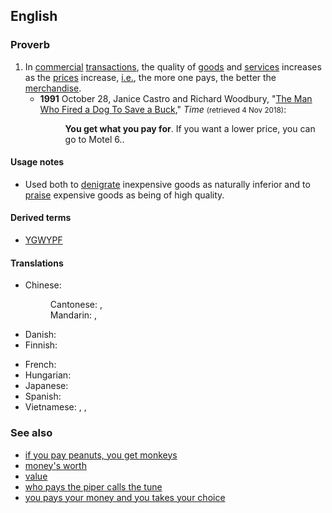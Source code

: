 ==English==

===Proverb===
{{head|en|proverb}}

# In [[commercial]] [[transaction]]s, the quality of [[goods]] and [[services]] increases as the [[price]]s increase, [[i.e.]], the more one pays, the better the [[merchandise]].
#* '''1991''' October 28, Janice Castro and Richard Woodbury, "[http://content.time.com/time/subscriber/article/0,33009,974155-2,00.html The Man Who Fired a Dog To Save a Buck]," ''Time'' <small>(retrieved 4 Nov 2018)</small>:
#*: '''You get what you pay for'''. If you want a lower price, you can go to Motel 6..

====Usage notes====
* Used both to [[denigrate]] inexpensive goods as naturally inferior and to [[praise]] expensive goods as being of high quality.

====Derived terms====
* [[YGWYPF]]

====Translations====
{{trans-top|quality of goods increases as the prices increases}}
* Chinese:
*: Cantonese: {{t|cmn|一分錢，一分貨|sc=Hani}}, {{t|cmn|一分钱，一分货|tr=jat1 fan1 cin4, jat1 fan1 fo3|sc=Hani}}
*: Mandarin: {{t|cmn|一分錢，一分貨|sc=Hani}}, {{t|cmn|一分钱，一分货|tr=yī fēn qián, yī fēn huò|sc=Hani}}
* Danish: {{t|da|du får, hvad du betaler for}}
* Finnish: {{t|fi|sitä saat, mitä tilaat}}
{{trans-mid}}
* French: {{t+|fr|en avoir pour son argent}}
* Hungarian: {{t|hu|olcsó húsnak híg a leve}}
* Japanese: {{t+|ja|安物買いの銭失い|tr=やすものがいのぜにうしない, yasumonogai no zeni ushinai|sc=Jpan}}
* Spanish: {{t|es|nadie da duros a pesetas}}
* Vietnamese: {{t|vi|tiền nào của nấy}}, {{t|vi|tiền nào của đó}}, {{t|vi|tiền nào của đấy}}
{{trans-bottom}}

===See also===
* [[if you pay peanuts, you get monkeys]]
* [[money's worth]]
* [[value]]
* [[who pays the piper calls the tune]]
* [[you pays your money and you takes your choice]]